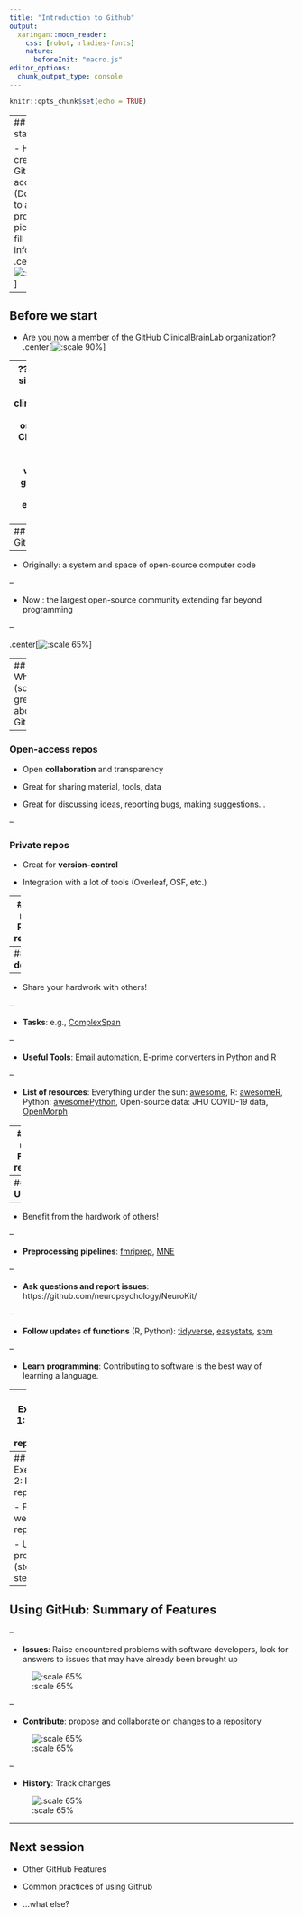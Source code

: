 ```yaml
---
title: "Introduction to Github"
output:
  xaringan::moon_reader:
    css: [robot, rladies-fonts]
    nature:
      beforeInit: "macro.js"
editor_options: 
  chunk_output_type: console
---
```


```r
knitr::opts_chunk$set(echo = TRUE)
```

---
## Before we start


- Have you created your GitHub account? (Don't forget to add a profile picture and fill up your information!)
.center[![:scale 90%](img/dom-profile.PNG)]


---

## Before we start

- Are you now a member of the GitHub ClinicalBrainLab organization?
.center[![:scale 90%](img/organization.PNG)]

--
???
everyone signs in, look for clinicalbrainlab gh organization
Checking the list of members would be a good way to see if everyone is there

---
## What is GitHub?

--
- Originally: a system and space of open-source computer code

--

- Now : the largest open-source community extending far beyond programming


--

.center[![:scale 65%](img/nature-stats.png)]

---
## What is (so great about) GitHub? 

--

### Open-access repos
  - Open **collaboration** and transparency
  
  - Great for sharing material, tools, data
  
  - Great for discussing ideas, reporting bugs, making suggestions...

--

### Private repos
  - Great for **version-control** 
  
  - Integration with a lot of tools (Overleaf, OSF, etc.)


---
## How is it relevant to Psychology researchers?

--
### **As developers**

--

- Share your hardwork with others!

--

- **Tasks**: e.g., [ComplexSpan](https://github.com/neuropsychology/ComplexSpan)

--

- **Useful Tools**: [Email automation](https://github.com/colinquirk/autoemailer), E-prime converters in [Python](https://github.com/tsalo/convert-eprime) and [R](https://github.com/tjmahr/rprime)

--

- **List of resources**: Everything under the sun: [awesome](https://github.com/sindresorhus/awesome), R: [awesomeR](https://github.com/ktaranov/AwesomeR), Python: [awesomePython](https://github.com/vinta/awesome-python), Open-source data: JHU COVID-19 data, [OpenMorph](https://github.com/cMadan/openMorph)

---
## How is it relevant to Psychology researchers?

--
### **As Users**

--

- Benefit from the hardwork of others!

--

- **Preprocessing pipelines**: [fmriprep](https://github.com/poldracklab/fmriprep), [MNE](https://github.com/mne-tools/mne-python)

--

- **Ask questions and report issues**: https://github.com/neuropsychology/NeuroKit/

--

- **Follow updates of functions** (R, Python): [tidyverse](https://github.com/tidyverse), [easystats](https://github.com/easystats), [spm](https://github.com/spm)

--

- **Learn programming**: Contributing to software is the best way of learning a language. 

---
## Exercise 1: Create a repository

- Initialize with `README.md` (this is the core of each repo, and usually contains all useful information about it)

- Make multiple commits

- Introduction to **markdown** (title, subtitle, bullet, bold, italic, link)

- Show commit history

---
## Exercise 2: Fork repository

- Fork the website repository

- Update profile (step-by-step)

---
## Using GitHub: Summary of Features

--

- **Issues**: Raise encountered problems with software developers, look for answers to issues that may have already been brought up

![:scale 65%](img/issues.png)

--

- **Contribute**: propose and collaborate on changes to a repository

![:scale 65%](img/pullrequests.png)

--

- **History**: Track changes

![:scale 65%](img/commits.png)

---
## Next session

- Other GitHub Features

- Common practices of using Github

- ...what else?
